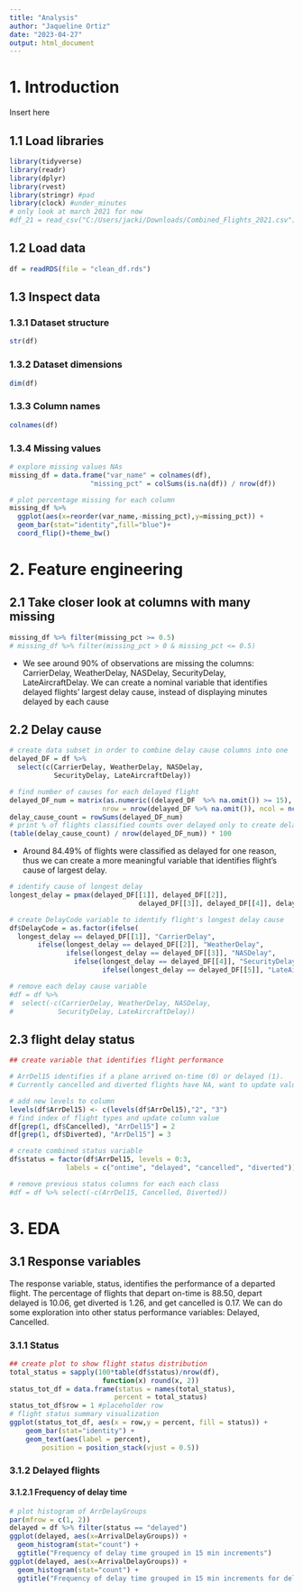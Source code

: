 ```yaml
---
title: "Analysis"
author: "Jaqueline Ortiz"
date: "2023-04-27"
output: html_document
---
```


# 1. Introduction
Insert here

## 1.1 Load libraries
```r
library(tidyverse)
library(readr)
library(dplyr)
library(rvest)
library(stringr) #pad
library(clock) #under_minutes
# only look at march 2021 for now
#df_21 = read_csv("C:/Users/jacki/Downloads/Combined_Flights_2021.csv")
```

## 1.2 Load data
```r
df = readRDS(file = "clean_df.rds")
```

## 1.3 Inspect data 

### 1.3.1 Dataset structure
```r
str(df)
```

### 1.3.2 Dataset dimensions
```r
dim(df)
```

### 1.3.3 Column names
```r
colnames(df)
```

### 1.3.4 Missing values
```r
# explore missing values NAs
missing_df = data.frame("var_name" = colnames(df),
                    "missing_pct" = colSums(is.na(df)) / nrow(df))

# plot percentage missing for each column
missing_df %>% 
  ggplot(aes(x=reorder(var_name,-missing_pct),y=missing_pct)) +
  geom_bar(stat="identity",fill="blue")+
  coord_flip()+theme_bw()
```

# 2. Feature engineering

## 2.1 Take closer look at columns with many missing 
```r
missing_df %>% filter(missing_pct >= 0.5)
# missing_df %>% filter(missing_pct > 0 & missing_pct <= 0.5)
```
* We see around 90% of observations are missing the columns: CarrierDelay, WeatherDelay, NASDelay, SecurityDelay, LateAircraftDelay. We can create a nominal variable that identifies delayed flights' largest delay cause, instead of displaying minutes delayed by each cause

## 2.2 Delay cause
```r
# create data subset in order to combine delay cause columns into one
delayed_DF = df %>%
  select(c(CarrierDelay, WeatherDelay, NASDelay, 
           SecurityDelay, LateAircraftDelay)) 

# find number of causes for each delayed flight 
delayed_DF_num = matrix(as.numeric((delayed_DF  %>% na.omit()) >= 15), 
                       nrow = nrow(delayed_DF %>% na.omit()), ncol = ncol(delayed_DF))
delay_cause_count = rowSums(delayed_DF_num)
# print % of flights classified counts over delayed only to create delay cause pct (non-delayed contain NAs in cells)
(table(delay_cause_count) / nrow(delayed_DF_num)) * 100
```
* Around 84.49% of flights were classified as delayed for one reason, thus we can create a more meaningful variable that identifies flight's cause of largest delay.

```r
# identify cause of longest delay
longest_delay = pmax(delayed_DF[[1]], delayed_DF[[2]], 
                                delayed_DF[[3]], delayed_DF[[4]], delayed_DF[[5]])

# create DelayCode variable to identify flight's longest delay cause 
df$DelayCode = as.factor(ifelse(
  longest_delay == delayed_DF[[1]], "CarrierDelay",
       ifelse(longest_delay == delayed_DF[[2]], "WeatherDelay", 
              ifelse(longest_delay == delayed_DF[[3]], "NASDelay",
                ifelse(longest_delay == delayed_DF[[4]], "SecurityDelay",
                       ifelse(longest_delay == delayed_DF[[5]], "LateAircraftDelay", NA))))))

# remove each delay cause variable
#df = df %>%
#  select(-c(CarrierDelay, WeatherDelay, NASDelay, 
#           SecurityDelay, LateAircraftDelay)) 
```

## 2.3 flight delay status
```r
## create variable that identifies flight performance

# ArrDel15 identifies if a plane arrived on-time (0) or delayed (1). 
# Currently cancelled and diverted flights have NA, want to update values

# add new levels to column
levels(df$ArrDel15) <- c(levels(df$ArrDel15),"2", "3")
# find index of flight types and update column value
df[grep(1, df$Cancelled), "ArrDel15"] = 2
df[grep(1, df$Diverted), "ArrDel15"] = 3

# create combined status variable
df$status = factor(df$ArrDel15, levels = 0:3, 
              labels = c("ontime", "delayed", "cancelled", "diverted"))

# remove previous status columns for each each class
#df = df %>% select(-c(ArrDel15, Cancelled, Diverted))
```

# 3. EDA 

## 3.1 Response variables

The response variable, status, identifies the performance of a departed flight. 
The percentage of flights that depart on-time is 88.50, depart delayed is 10.06, get diverted is 1.26, and get cancelled is 0.17. We can do some exploration into other status performance variables: Delayed, Cancelled. 

### 3.1.1 Status
```r
## create plot to show flight status distribution
total_status = sapply(100*table(df$status)/nrow(df), 
                       function(x) round(x, 2))
status_tot_df = data.frame(status = names(total_status),
                          percent = total_status)
status_tot_df$row = 1 #placeholder row
# flight status summary visualization 
ggplot(status_tot_df, aes(x = row,y = percent, fill = status)) +
    geom_bar(stat="identity") + 
    geom_text(aes(label = percent), 
        position = position_stack(vjust = 0.5))
```

### 3.1.2 Delayed flights

#### 3.1.2.1 Frequency of delay time 
```r
# plot histogram of ArrDelayGroups
par(mfrow = c(1, 2))
delayed = df %>% filter(status == "delayed")
ggplot(delayed, aes(x=ArrivalDelayGroups)) + 
  geom_histogram(stat="count") + 
  ggtitle("Frequency of delay time grouped in 15 min increments")
ggplot(delayed, aes(x=ArrivalDelayGroups)) + 
  geom_histogram(stat="count") + 
  ggtitle("Frequency of delay time grouped in 15 min increments for delayed flights")
```
